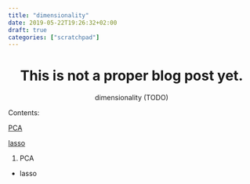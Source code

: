 ```yaml
---
title: "dimensionality"
date: 2019-05-22T19:26:32+02:00
draft: true
categories: ["scratchpad"]
---
```


<center>
# This is not a proper blog post yet.

dimensionality (TODO)
</center>

Contents:

[PCA](#pca) 

[lasso](#lasso) 

1. PCA 

* lasso 
